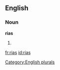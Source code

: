 
==English==

===Noun===
'''rias'''

# {{plural of|[[ria]]}}

[[Category:English plurals]]

[[fr:rias]]
[[id:rias]]